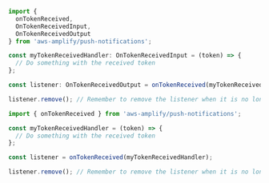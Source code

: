 <BlockSwitcher>
<Block name="TypeScript">

```ts
import {
  onTokenReceived,
  OnTokenReceivedInput,
  OnTokenReceivedOutput
} from 'aws-amplify/push-notifications';

const myTokenReceivedHandler: OnTokenReceivedInput = (token) => {
  // Do something with the received token
};

const listener: OnTokenReceivedOutput = onTokenReceived(myTokenReceivedHandler);

listener.remove(); // Remember to remove the listener when it is no longer needed
```

</Block>
<Block name="JavaScript">

```js
import { onTokenReceived } from 'aws-amplify/push-notifications';

const myTokenReceivedHandler = (token) => {
  // Do something with the received token
};

const listener = onTokenReceived(myTokenReceivedHandler);

listener.remove(); // Remember to remove the listener when it is no longer needed
```

</Block>
</BlockSwitcher>
